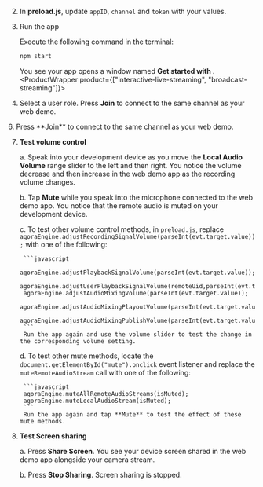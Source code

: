 <PlatformWrapper platform="electron">

2.  In **preload.js**, update `appID`, `channel` and `token` with your values.

3.  Run the app
    
    Execute the following command in the terminal:
    ```bash
    npm start
    ```
    You see your app opens a window named **Get started with <Vpd k="PRODUCT" />**.
<ProductWrapper product={["interactive-live-streaming", "broadcast-streaming"]}>
6. Select a user role. Press **Join** to connect to the same channel as your web demo.
</ProductWrapper>

<ProductWrapper product="video-calling">
6. Press **Join** to connect to the same channel as your web demo.
</ProductWrapper>

7. **Test volume control**

    a. Speak into your development device as you move the **Local Audio Volume** range slider to the left and then right. You notice the volume decrease and then increase in the web demo app as the recording volume changes.

    b. Tap **Mute** while you speak into the microphone connected to the web demo app.
        You notice that the remote audio is muted on your development device.

    c. To test other volume control methods, in `preload.js`, replace `agoraEngine.adjustRecordingSignalVolume(parseInt(evt.target.value));` with one of the following:

        ```javascript
        agoraEngine.adjustPlaybackSignalVolume(parseInt(evt.target.value));
        agoraEngine.adjustUserPlaybackSignalVolume(remoteUid,parseInt(evt.target.value));
        agoraEngine.adjustAudioMixingVolume(parseInt(evt.target.value));
        agoraEngine.adjustAudioMixingPlayoutVolume(parseInt(evt.target.value));
        agoraEngine.adjustAudioMixingPublishVolume(parseInt(evt.target.value));
        ```
        Run the app again and use the volume slider to test the change in the corresponding volume setting.

    d. To test other mute methods, locate the `document.getElementById("mute").onclick` event listener and replace the `muteRemoteAudioStream` call with one of the following:

        ```javascript
        agoraEngine.muteAllRemoteAudioStreams(isMuted);
        agoraEngine.muteLocalAudioStream(isMuted);
        ```
        Run the app again and tap **Mute** to test the effect of these mute methods.

6. **Test Screen sharing**

    a. Press **Share Screen**. You see your device screen shared in the web demo app alongside your camera stream.

    b. Press **Stop Sharing**. Screen sharing is stopped.

</PlatformWrapper>
